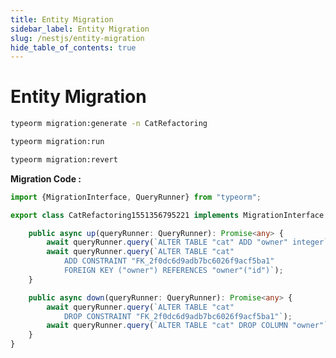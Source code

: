 ```yaml
---
title: Entity Migration
sidebar_label: Entity Migration
slug: /nestjs/entity-migration
hide_table_of_contents: true
---
```


# Entity Migration

```sh
typeorm migration:generate -n CatRefactoring
```

```sh
typeorm migration:run
```

```sh
typeorm migration:revert
```

**Migration Code :**

```ts
import {MigrationInterface, QueryRunner} from "typeorm";

export class CatRefactoring1551356795221 implements MigrationInterface {

    public async up(queryRunner: QueryRunner): Promise<any> {
        await queryRunner.query(`ALTER TABLE "cat" ADD "owner" integer`);
        await queryRunner.query(`ALTER TABLE "cat"
            ADD CONSTRAINT "FK_2f0dc6d9adb7bc6026f9acf5ba1"
            FOREIGN KEY ("owner") REFERENCES "owner"("id")`);
    }

    public async down(queryRunner: QueryRunner): Promise<any> {
        await queryRunner.query(`ALTER TABLE "cat"
            DROP CONSTRAINT "FK_2f0dc6d9adb7bc6026f9acf5ba1"`);
        await queryRunner.query(`ALTER TABLE "cat" DROP COLUMN "owner"`);
    }
}
```
